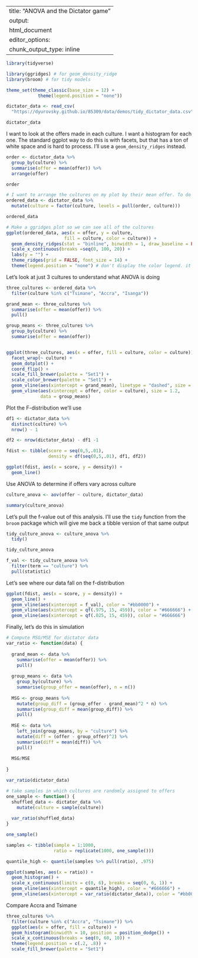 
---
title: "ANOVA and the Dictator game"
output:
  html_document
editor_options: 
  chunk_output_type: inline
---

```r
library(tidyverse)

library(ggridges) # for geom_density_ridge
library(broom) # for tidy models

theme_set(theme_classic(base_size = 12) + 
            theme(legend.position = "none")) 
```

```r
dictator_data <- read_csv(
  "https://dyurovsky.github.io/85309/data/demos/tidy_dictator_data.csv")

dictator_data
```

I want to look at the offers made in each culture. I want a histogram for each one. The standard ggplot way to do this is with facets, but that has a ton of white space and is hard to process. I'll use a `geom_density_ridges` instead.

```r
order <- dictator_data %>%
  group_by(culture) %>%
  summarise(offer = mean(offer)) %>%
  arrange(offer)

order

# I want to arrange the cultures on my plot by their mean offer. To do this, I need to make a factor. A factor is like a string but it can have non-alphabetical orders.
ordered_data <- dictator_data %>%
  mutate(culture = factor(culture, levels = pull(order, culture)))

ordered_data

# Make a ggridges plot so we can see all of the cultures
ggplot(ordered_data, aes(x = offer, y = culture, 
                      fill = culture, color = culture)) + 
  geom_density_ridges(stat = "binline", binwidth = 1, draw_baseline = FALSE) + 
  scale_x_continuous(breaks =seq(0, 100, 20)) +
  labs(y = "") + 
  theme_ridges(grid = FALSE, font_size = 14) +
  theme(legend.position = "none") # don't display the color legend. it's redundant
```

Let's look at just 3 cultures to understand what ANOVA is doing

```r
three_cultures <- ordered_data %>%
  filter(culture %in% c("Tsimane", "Accra", "Isanga"))

grand_mean <- three_cultures %>%
  summarise(offer = mean(offer)) %>%
  pull()

group_means <- three_cultures %>%
  group_by(culture) %>%
  summarise(offer = mean(offer)) 


ggplot(three_cultures, aes(x = offer, fill = culture, color = culture)) + 
  facet_wrap(~ culture) +
  geom_dotplot() + 
  coord_flip() + 
  scale_fill_brewer(palette = "Set1") + 
  scale_color_brewer(palette = "Set1") + 
  geom_vline(aes(xintercept = grand_mean), linetype = "dashed", size = 1.2) +
  geom_vline(aes(xintercept = offer, color = culture), size = 1.2,
             data = group_means)
```

Plot the F-distribution we'll use
```r
df1 <- dictator_data %>% 
  distinct(culture) %>%
  nrow() - 1

df2 <- nrow(dictator_data) - df1 -1 

fdist <- tibble(score = seq(0,5,.01),
                density = df(seq(0,5,.01), df1, df2))

ggplot(fdist, aes(x = score, y = density)) +
  geom_line()
```

Use ANOVA to determine if offers vary across culture 
```r
culture_anova <- aov(offer ~ culture, dictator_data)

summary(culture_anova)
```

Let's pull the f-value out of this analysis. I'll use the `tidy` function from the `broom` package which will give me back a tibble version of that same output
```r
tidy_culture_anova <- culture_anova %>%
  tidy()

tidy_culture_anova

f_val <- tidy_culture_anova %>% 
  filter(term == "culture") %>% 
  pull(statistic)
```

Let's see where our data fall on the f-distribution
```r
ggplot(fdist, aes(x = score, y = density)) +
  geom_line() +
  geom_vline(aes(xintercept = f_val), color = "#bb0000") + 
  geom_vline(aes(xintercept = qf(.975, 15, 459)), color = "#666666") +
  geom_vline(aes(xintercept = qf(.025, 15, 459)), color = "#666666")
```

Finally, let's do this in simulation

```r
# Compute MSG/MSE for dictator data
var_ratio <- function(data) {
  
  grand_mean <- data %>%
    summarise(offer = mean(offer)) %>%
    pull()
  
  group_means <- data %>%
    group_by(culture) %>%
    summarise(group_offer = mean(offer), n = n())
  
  MSG <- group_means %>%
    mutate(group_diff = (group_offer - grand_mean)^2 * n) %>%
    summarise(group_diff = mean(group_diff)) %>%
    pull()
  
  MSE <- data %>%
    left_join(group_means, by = "culture") %>%
    mutate(diff = (offer - group_offer)^2) %>%
    summarise(diff = mean(diff)) %>%
    pull()
  
  MSG/MSE
  
}

var_ratio(dictator_data)
```

```r
# take samples in which cultures are randomly assigned to offers
one_sample <- function() {
  shuffled_data <- dictator_data %>%
    mutate(culture = sample(culture)) 
  
  var_ratio(shuffled_data)
}

one_sample()
```

```r
samples <- tibble(sample = 1:1000, 
                  ratio = replicate(1000, one_sample()))

quantile_high <- quantile(samples %>% pull(ratio), .975)

ggplot(samples, aes(x = ratio)) + 
  geom_histogram() + 
  scale_x_continuous(limits = c(0, 6), breaks = seq(0, 6, 1)) + 
  geom_vline(aes(xintercept = quantile_high), color = "#666666") + 
  geom_vline(aes(xintercept = var_ratio(dictator_data)), color = "#bb0000") 
```

Compare Accra and Tsimane
```r
three_cultures %>%
  filter(culture %in% c("Accra", "Tsimane")) %>%
  ggplot(aes(x = offer, fill = culture)) +
  geom_histogram(binwidth = 10, position = position_dodge()) +
  scale_x_continuous(breaks = seq(0, 60, 10)) +
  theme(legend.position = c(.2, .8)) +
  scale_fill_brewer(palette = "Set1")
```